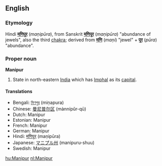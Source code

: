 ==English==
===Etymology===
Hindi '''[[मणिपूर]]''' (''maṇipūra''), from Sanskrit '''[[मणिपूर]]''' (''maṇipūra'') "abundance of jewels", also the third [[chakra]]; derived from '''[[मणि]]''' (''maṇi'') "jewel" + '''[[पूर]]''' (''pūra'') "abundance".  

===Proper noun===
'''Manipur'''
#State in north-eastern [[India]] which has [[Imphal]] as its [[capital]].

====Translations====
*Bengali: [[মিণপুর]] (miṇapura)
*Chinese: [[曼尼普尔区]] (mànnípǔr-qū)
*Dutch: Manipur
*Estonian: Manipur
*French: Manipur
*German: Manipur
*Hindi: [[मणिपूर]] (maṇipūra)
*Japanese: [[マニプル州]] (manipuru-shuu)
*Swedish: Manipur

[[hu:Manipur]]
[[nl:Manipur]]